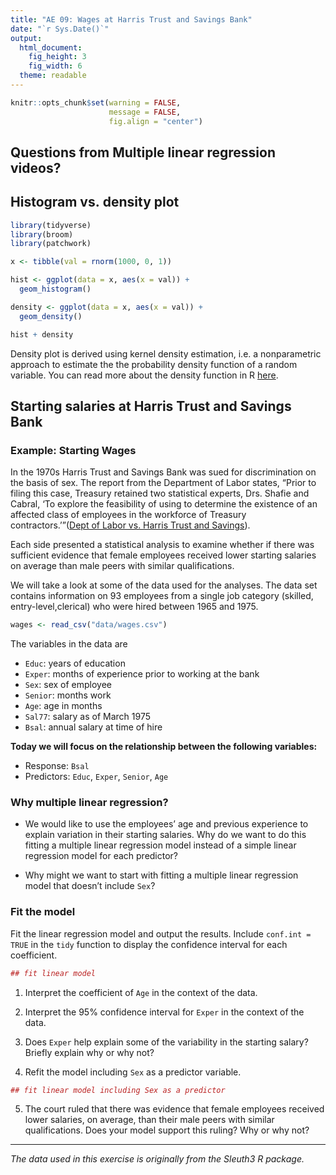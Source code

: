 ```yaml
---
title: "AE 09: Wages at Harris Trust and Savings Bank"
date: "`r Sys.Date()`"
output: 
  html_document: 
    fig_height: 3
    fig_width: 6
  theme: readable
---
```


```r
knitr::opts_chunk$set(warning = FALSE, 
                      message = FALSE, 
                      fig.align = "center")
```

## Questions from Multiple linear regression videos? 

## Histogram vs. density plot

```r
library(tidyverse)
library(broom)
library(patchwork)
```

```r
x <- tibble(val = rnorm(1000, 0, 1))
```

```r
hist <- ggplot(data = x, aes(x = val)) +
  geom_histogram()
```

```r
density <- ggplot(data = x, aes(x = val)) +
  geom_density()
```

```r
hist + density
```

Density plot is derived using kernel density estimation, i.e. a nonparametric approach to estimate the the probability density function of a random variable. You can read more about the density function in R [here](https://www.math.ucla.edu/~anderson/rw1001/library/base/html/density.html).


## Starting salaries at Harris Trust and Savings Bank

### Example: Starting Wages

In the 1970s Harris Trust and Savings Bank was sued for discrimination on the basis of sex. The report from the Department of Labor states, "Prior to filing this case, Treasury retained two statistical experts, Drs. Shafie and Cabral, 'To explore the feasibility of using to determine the existence of an affected class of employees in the
workforce of Treasury contractors.'"([Dept of Labor vs. Harris Trust and Savings](http://www.longbranchresearch.com/wp-content/uploads/2014/09/HarrisTrustRemand1983.pdf)).

Each side presented a statistical analysis to examine whether if there was sufficient evidence that female employees received lower starting salaries on average than male peers with similar qualifications.

We will take a look at some of the data used for the analyses. The data set contains information on 93 employees from a single job category (skilled, entry-level,clerical) who were hired between 1965 and 1975.

```r
wages <- read_csv("data/wages.csv")
```


The variables in the data are

- `Educ`: years of education
- `Exper`: months of experience prior to working at the bank
- `Sex`: sex of employee
- `Senior`: months work 
- `Age`: age in months
- `Sal77`: salary as of March 1975
- `Bsal`: annual salary at time of hire

**Today we will focus on the relationship between the following variables:**

- Response: `Bsal`
- Predictors: `Educ`, `Exper`, `Senior`, `Age` 

### Why multiple linear regression? 

- We would like to use the employees' age and previous experience to explain variation in their starting salaries. Why do we want to do this fitting a multiple linear regression model instead of a simple linear regression model for each predictor?

- Why might we want to start with fitting a multiple linear regression model that doesn't include `Sex`? 

### Fit the model

Fit the linear regression model and output the results. Include `conf.int = TRUE` in the `tidy` function to display the confidence interval for each coefficient. 

```r
## fit linear model 

```


1. Interpret the coefficient of `Age` in the context of the data.

2. Interpret the 95% confidence interval for `Exper` in the context of the data.

3. Does `Exper` help explain some of the variability in the starting salary? Briefly explain why or why not?

4. Refit the model including `Sex` as a predictor variable. 

```r
## fit linear model including Sex as a predictor

```

5. The court ruled that there was evidence that female employees received lower salaries, on average,  than their male peers with similar qualifications. Does your model support this ruling? Why or why not?


<hr> 
*The data used in this exercise is originally from the Sleuth3 R package.*


